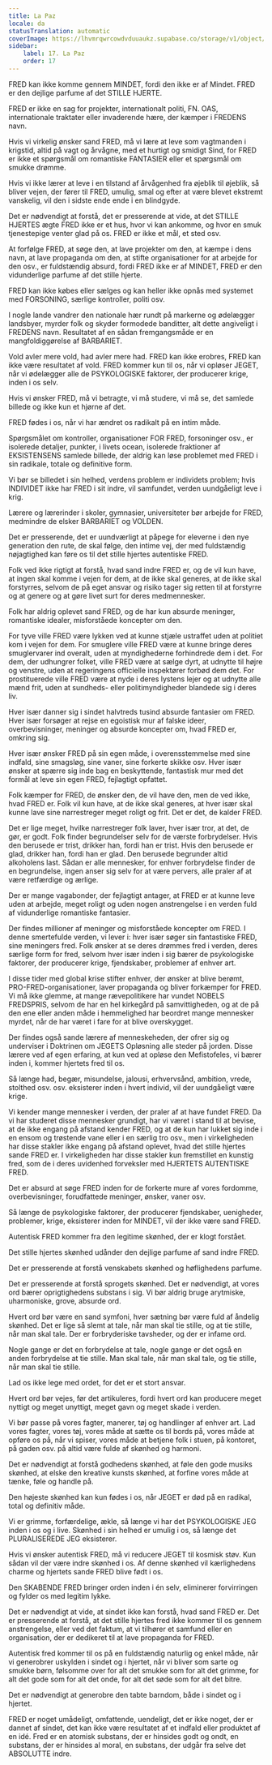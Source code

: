 ```yaml
---
title: La Paz
locale: da
statusTranslation: automatic
coverImage: https://lhvmrqwrcowdvduuaukz.supabase.co/storage/v1/object/public/strapi-uploads/small_cover-educacion-fundamental.webp-2d51a7828a2b1309555be27f7e2a61a0.webp
sidebar:
    label: 17. La Paz
    order: 17
---
```

FRED kan ikke komme gennem MINDET, fordi den ikke er af Mindet. FRED er den dejlige parfume af det STILLE HJERTE.

FRED er ikke en sag for projekter, internationalt politi, FN. OAS, internationale traktater eller invaderende hære, der kæmper i FREDENS navn.

Hvis vi virkelig ønsker sand FRED, må vi lære at leve som vagtmanden i krigstid, altid på vagt og årvågne, med et hurtigt og smidigt Sind, for FRED er ikke et spørgsmål om romantiske FANTASIER eller et spørgsmål om smukke drømme.

Hvis vi ikke lærer at leve i en tilstand af årvågenhed fra øjeblik til øjeblik, så bliver vejen, der fører til FRED, umulig, smal og efter at være blevet ekstremt vanskelig, vil den i sidste ende ende i en blindgyde.

Det er nødvendigt at forstå, det er presserende at vide, at det STILLE HJERTES ægte FRED ikke er et hus, hvor vi kan ankomme, og hvor en smuk tjenestepige venter glad på os. FRED er ikke et mål, et sted osv.

At forfølge FRED, at søge den, at lave projekter om den, at kæmpe i dens navn, at lave propaganda om den, at stifte organisationer for at arbejde for den osv., er fuldstændig absurd, fordi FRED ikke er af MINDET, FRED er den vidunderlige parfume af det stille hjerte.

FRED kan ikke købes eller sælges og kan heller ikke opnås med systemet med FORSONING, særlige kontroller, politi osv.

I nogle lande vandrer den nationale hær rundt på markerne og ødelægger landsbyer, myrder folk og skyder formodede banditter, alt dette angiveligt i FREDENS navn. Resultatet af en sådan fremgangsmåde er en mangfoldiggørelse af BARBARIET.

Vold avler mere vold, had avler mere had. FRED kan ikke erobres, FRED kan ikke være resultatet af vold. FRED kommer kun til os, når vi opløser JEGET, når vi ødelægger alle de PSYKOLOGISKE faktorer, der producerer krige, inden i os selv.

Hvis vi ønsker FRED, må vi betragte, vi må studere, vi må se, det samlede billede og ikke kun et hjørne af det.

FRED fødes i os, når vi har ændret os radikalt på en intim måde.

Spørgsmålet om kontroller, organisationer FOR FRED, forsoninger osv., er isolerede detaljer, punkter, i livets ocean, isolerede fraktioner af EKSISTENSENS samlede billede, der aldrig kan løse problemet med FRED i sin radikale, totale og definitive form.

Vi bør se billedet i sin helhed, verdens problem er individets problem; hvis INDIVIDET ikke har FRED i sit indre, vil samfundet, verden uundgåeligt leve i krig.

Lærere og lærerinder i skoler, gymnasier, universiteter bør arbejde for FRED, medmindre de elsker BARBARIET og VOLDEN.

Det er presserende, det er uundværligt at påpege for eleverne i den nye generation den rute, de skal følge, den intime vej, der med fuldstændig nøjagtighed kan føre os til det stille hjertes autentiske FRED.

Folk ved ikke rigtigt at forstå, hvad sand indre FRED er, og de vil kun have, at ingen skal komme i vejen for dem, at de ikke skal generes, at de ikke skal forstyrres, selvom de på eget ansvar og risiko tager sig retten til at forstyrre og at genere og at gøre livet surt for deres medmennesker.

Folk har aldrig oplevet sand FRED, og de har kun absurde meninger, romantiske idealer, misforståede koncepter om den.

For tyve ville FRED være lykken ved at kunne stjæle ustraffet uden at politiet kom i vejen for dem. For smuglere ville FRED være at kunne bringe deres smuglervarer ind overalt, uden at myndighederne forhindrede dem i det. For dem, der udhungrer folket, ville FRED være at sælge dyrt, at udnytte til højre og venstre, uden at regeringens officielle inspektører forbød dem det. For prostituerede ville FRED være at nyde i deres lystens lejer og at udnytte alle mænd frit, uden at sundheds- eller politimyndigheder blandede sig i deres liv.

Hver især danner sig i sindet halvtreds tusind absurde fantasier om FRED. Hver især forsøger at rejse en egoistisk mur af falske ideer, overbevisninger, meninger og absurde koncepter om, hvad FRED er, omkring sig.

Hver især ønsker FRED på sin egen måde, i overensstemmelse med sine indfald, sine smagsløg, sine vaner, sine forkerte skikke osv. Hver især ønsker at spærre sig inde bag en beskyttende, fantastisk mur med det formål at leve sin egen FRED, fejlagtigt opfattet.

Folk kæmper for FRED, de ønsker den, de vil have den, men de ved ikke, hvad FRED er. Folk vil kun have, at de ikke skal generes, at hver især skal kunne lave sine narrestreger meget roligt og frit. Det er det, de kalder FRED.

Det er lige meget, hvilke narrestreger folk laver, hver især tror, at det, de gør, er godt. Folk finder begrundelser selv for de værste forbrydelser. Hvis den berusede er trist, drikker han, fordi han er trist. Hvis den berusede er glad, drikker han, fordi han er glad. Den berusede begrunder altid alkoholens last. Sådan er alle mennesker, for enhver forbrydelse finder de en begrundelse, ingen anser sig selv for at være pervers, alle praler af at være retfærdige og ærlige.

Der er mange vagabonder, der fejlagtigt antager, at FRED er at kunne leve uden at arbejde, meget roligt og uden nogen anstrengelse i en verden fuld af vidunderlige romantiske fantasier.

Der findes millioner af meninger og misforståede koncepter om FRED. I denne smertefulde verden, vi lever i: hver især søger sin fantastiske FRED, sine meningers fred. Folk ønsker at se deres drømmes fred i verden, deres særlige form for fred, selvom hver især inden i sig bærer de psykologiske faktorer, der producerer krige, fjendskaber, problemer af enhver art.

I disse tider med global krise stifter enhver, der ønsker at blive berømt, PRO-FRED-organisationer, laver propaganda og bliver forkæmper for FRED. Vi må ikke glemme, at mange rævepolitikere har vundet NOBELS FREDSPRIS, selvom de har en hel kirkegård på samvittigheden, og at de på den ene eller anden måde i hemmelighed har beordret mange mennesker myrdet, når de har været i fare for at blive overskygget.

Der findes også sande lærere af menneskeheden, der ofrer sig og underviser i Doktrinen om JEGETS Opløsning alle steder på jorden. Disse lærere ved af egen erfaring, at kun ved at opløse den Mefistofeles, vi bærer inden i, kommer hjertets fred til os.

Så længe had, begær, misundelse, jalousi, erhvervsånd, ambition, vrede, stolthed osv. osv. eksisterer inden i hvert individ, vil der uundgåeligt være krige.

Vi kender mange mennesker i verden, der praler af at have fundet FRED. Da vi har studeret disse mennesker grundigt, har vi været i stand til at bevise, at de ikke engang på afstand kender FRED, og at de kun har lukket sig inde i en ensom og trøstende vane eller i en særlig tro osv., men i virkeligheden har disse stakler ikke engang på afstand oplevet, hvad det stille hjertes sande FRED er. I virkeligheden har disse stakler kun fremstillet en kunstig fred, som de i deres uvidenhed forveksler med HJERTETS AUTENTISKE FRED.

Det er absurd at søge FRED inden for de forkerte mure af vores fordomme, overbevisninger, forudfattede meninger, ønsker, vaner osv.

Så længe de psykologiske faktorer, der producerer fjendskaber, uenigheder, problemer, krige, eksisterer inden for MINDET, vil der ikke være sand FRED.

Autentisk FRED kommer fra den legitime skønhed, der er klogt forstået.

Det stille hjertes skønhed udånder den dejlige parfume af sand indre FRED.

Det er presserende at forstå venskabets skønhed og høflighedens parfume.

Det er presserende at forstå sprogets skønhed. Det er nødvendigt, at vores ord bærer oprigtighedens substans i sig. Vi bør aldrig bruge arytmiske, uharmoniske, grove, absurde ord.

Hvert ord bør være en sand symfoni, hver sætning bør være fuld af åndelig skønhed. Det er lige så slemt at tale, når man skal tie stille, og at tie stille, når man skal tale. Der er forbryderiske tavsheder, og der er infame ord.

Nogle gange er det en forbrydelse at tale, nogle gange er det også en anden forbrydelse at tie stille. Man skal tale, når man skal tale, og tie stille, når man skal tie stille.

Lad os ikke lege med ordet, for det er et stort ansvar.

Hvert ord bør vejes, før det artikuleres, fordi hvert ord kan producere meget nyttigt og meget unyttigt, meget gavn og meget skade i verden.

Vi bør passe på vores fagter, manerer, tøj og handlinger af enhver art. Lad vores fagter, vores tøj, vores måde at sætte os til bords på, vores måde at opføre os på, når vi spiser, vores måde at betjene folk i stuen, på kontoret, på gaden osv. på altid være fulde af skønhed og harmoni.

Det er nødvendigt at forstå godhedens skønhed, at føle den gode musiks skønhed, at elske den kreative kunsts skønhed, at forfine vores måde at tænke, føle og handle på.

Den højeste skønhed kan kun fødes i os, når JEGET er død på en radikal, total og definitiv måde.

Vi er grimme, forfærdelige, ækle, så længe vi har det PSYKOLOGISKE JEG inden i os og i live. Skønhed i sin helhed er umulig i os, så længe det PLURALISEREDE JEG eksisterer.

Hvis vi ønsker autentisk FRED, må vi reducere JEGET til kosmisk støv. Kun sådan vil der være indre skønhed i os. Af denne skønhed vil kærlighedens charme og hjertets sande FRED blive født i os.

Den SKABENDE FRED bringer orden inden i én selv, eliminerer forvirringen og fylder os med legitim lykke.

Det er nødvendigt at vide, at sindet ikke kan forstå, hvad sand FRED er. Det er presserende at forstå, at det stille hjertes fred ikke kommer til os gennem anstrengelse, eller ved det faktum, at vi tilhører et samfund eller en organisation, der er dedikeret til at lave propaganda for FRED.

Autentisk fred kommer til os på en fuldstændig naturlig og enkel måde, når vi generobrer uskylden i sindet og i hjertet, når vi bliver som sarte og smukke børn, følsomme over for alt det smukke som for alt det grimme, for alt det gode som for alt det onde, for alt det søde som for alt det bitre.

Det er nødvendigt at generobre den tabte barndom, både i sindet og i hjertet.

FRED er noget umådeligt, omfattende, uendeligt, det er ikke noget, der er dannet af sindet, det kan ikke være resultatet af et indfald eller produktet af en idé. Fred er en atomisk substans, der er hinsides godt og ondt, en substans, der er hinsides al moral, en substans, der udgår fra selve det ABSOLUTTE indre.

